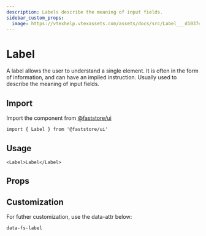 ```yaml
---
description: Labels describe the meaning of input fields.
sidebar_custom_props:
  image: https://vtexhelp.vtexassets.com/assets/docs/src/Label___d1037ecfcce02ddf742bc029d7ad9fea.png
---
```



# Label

A label allows the user to understand a single element. It is often in the form of information, and can have an implied instruction. Usually used to describe the meaning of input fields.

## Import

Import the component from <a href="https://www.faststore.dev/reference/ui/get-started-faststore-ui">@faststore/ui</a>

```tsx
import { Label } from '@faststore/ui'
```

## Usage

```tsx live
<Label>Label</Label>
```

## Props

<PropsSection name="Label" />

## Customization

For futher customization, use the data-attr below:

`data-fs-label`
